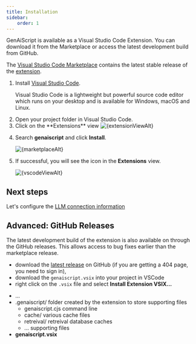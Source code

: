 ```yaml
---
title: Installation
sidebar:
    order: 1
---
```






GenAiScript is available as a Visual Studio Code Extension. You can download it from the Marketplace
or access the latest development build from GitHub.

The [Visual Studio Code Marketplace](https://marketplace.visualstudio.com/) 
contains the latest stable release of the [extension](https://marketplace.visualstudio.com/items?itemName=genaiscript.genaiscript-vscode).

<Steps>

<ol>
<li>

Install [Visual Studio Code](https://code.visualstudio.com/Download). 

Visual Studio Code is a lightweight but powerful source code editor which runs on your desktop and is available for Windows, macOS and Linux. 

</li>
<li>
Open your project folder in Visual Studio Code.

</li>
<li>
Click on the **Extensions** view

<Image src={extensionViewSrc} alt={extensionViewAlt} />

</li>
<li>

Search **genaiscript** and click **Install**.

<Image src={marketplaceSrc} alt={marketplaceAlt} />

</li>

<li>

If successful, you will see the icon in the **Extensions** view.

<Image src={vscodeViewSrc} alt={vscodeViewAlt} />

</li>

</ol>

</Steps>

## Next steps

Let's configure the [LLM connection information](/genaiscript/getting-started/configuration)

## Advanced: GitHub Releases

The latest development build of the extension is also available on through the GitHub releases. This allows access
to bug fixes earlier than the marketplace release.

-   download the [latest release](https://github.com/microsoft/genaiscript/releases/latest/) on GitHub (if you are getting a 404 page, you need to sign in),
-   download the `genaiscript.vsix` into your project in VSCode
-   right click on the `.vsix` file and select **Install Extension VSIX...**

<FileTree>

-  ...
-  .genaiscript/ folder created by the extension to store supporting files
    -  genaiscript.cjs command line
    -  cache/ various cache files
    -  retreival/ retreival database caches
    -  ... supporting files
-   **genaiscript.vsix**

</FileTree>
